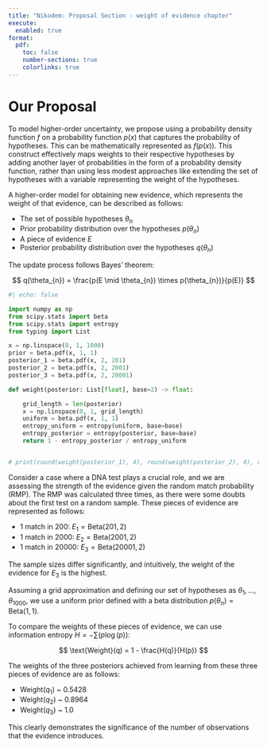 ```yaml
---
title: "Nikodem: Proposal Section - weight of evidence chapter"
execute:
  enabled: true
format:
  pdf:
    toc: false
    number-sections: true
    colorlinks: true
---
```


# Our Proposal


To model higher-order uncertainty, we propose using a probability density function $f$ on a probability function $p(x)$ that captures the probability of hypotheses. This can be mathematically represented as $f(p(x))$. This construct effectively maps weights to their respective hypotheses by adding another layer of probabilities in the form of a probability density function, rather than using less modest approaches like extending the set of hypotheses with a variable representing the weight of the hypotheses.

A higher-order model for obtaining new evidence, which represents the weight of that evidence, can be described as follows:

- The set of possible hypotheses $\theta_{n}$
- Prior probability distribution over the hypotheses $p(\theta_{n})$
- A piece of evidence $E$
- Posterior probability distribution over the hypotheses $q(\theta_{n})$

The update process follows Bayes' theorem:

$$
q(\theta_{n}) = \frac{p(E \mid \theta_{n}) \times p(\theta_{n})}{p(E)}
$$


```python
#| echo: false

import numpy as np
from scipy.stats import beta
from scipy.stats import entropy
from typing import List

x = np.linspace(0, 1, 1000)
prior = beta.pdf(x, 1, 1)
posterior_1 = beta.pdf(x, 2, 201)
posterior_2 = beta.pdf(x, 2, 2001)
posterior_3 = beta.pdf(x, 2, 20001)

def weight(posterior: List[float], base=2) -> float:

    grid_length = len(posterior)
    x = np.linspace(0, 1, grid_length)
    uniform = beta.pdf(x, 1, 1)
    entropy_uniform = entropy(uniform, base=base)
    entropy_posterior = entropy(posterior, base=base)
    return 1 - entropy_posterior / entropy_uniform


# print(round(weight(posterior_1), 4), round(weight(posterior_2), 4), round(weight(posterior_3), 4))

```
Consider a case where a DNA test plays a crucial role, and we are assessing the strength of the evidence given the random match probability (RMP). The RMP was calculated three times, as there were some doubts about the first test on a random sample. These pieces of evidence are represented as follows:

- 1 match in 200: $E_{1} = \text{Beta}(201, 2)$
- 1 match in 2000: $E_{2} = \text{Beta}(2001, 2)$
- 1 match in 20000: $E_{3} = \text{Beta}(20001, 2)$

The sample sizes differ significantly, and intuitively, the weight of the evidence for $E_{3}$ is the highest.

Assuming a grid approximation and defining our set of hypotheses as $\theta_{1}, \dots, \theta_{1000}$, we use a uniform prior defined with a beta distribution $p(\theta_{n}) = \text{Beta}(1, 1)$.

To compare the weights of these pieces of evidence, we can use information entropy $H = - \sum(p \log(p))$:

$$
\text{Weight}(q) = 1 - \frac{H(q)}{H(p)}
$$

The weights of the three posteriors achieved from learning from these three pieces of evidence are as follows:

- Weight($q_{1}$) ~ 0.5428
- Weight($q_{2}$) ~ 0.8964
- Weight($q_{3}$) ~ 1.0

This clearly demonstrates the significance of the number of observations that the evidence introduces.


